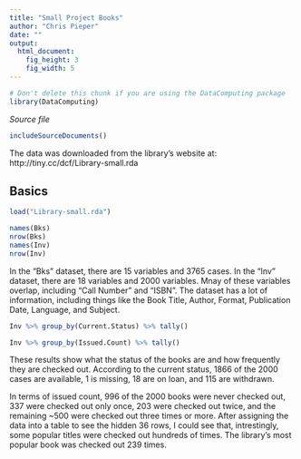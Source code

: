 ```yaml
---
title: "Small Project Books"
author: "Chris Pieper"
date: ""
output: 
  html_document:
    fig_height: 3
    fig_width: 5
---
```

<!-- Don't edit in between this line and the one below -->
```r
# Don't delete this chunk if you are using the DataComputing package
library(DataComputing)
```
*Source file* 
```r
includeSourceDocuments()
```
<!-- Don't edit the material above this line -->

The data was downloaded from the library's website at: http://tiny.cc/dcf/Library-small.rda

## Basics

```r
load("Library-small.rda")
```

```r
names(Bks)
nrow(Bks)
names(Inv)
nrow(Inv)
```

In the "Bks" dataset, there are 15 variables and 3765 cases. In the "Inv" dataset, there are 18 variables and 2000 variables. Mnay of these variables overlap, including "Call Number" and "ISBN". The dataset has a lot of information, including things like the Book Title, Author, Format, Publication Date, Language, and Subject.

```r
Inv %>% group_by(Current.Status) %>% tally()
```

```r
Inv %>% group_by(Issued.Count) %>% tally()
```

These results show what the status of the books are and how frequently they are checked out. According to the current status, 1866 of the 2000 cases are available, 1 is missing, 18 are on loan, and 115 are withdrawn. 

In terms of issued count, 996 of the 2000 books were never checked out, 337 were checked out only once, 203 were checked out twice, and the remaining ~500 were checked out three times or more. After assigning the data into a table to see the hidden 36 rows, I could see that, intrestingly, some popular titles were checked out hundreds of times. The library's most popular book was checked out 239 times.